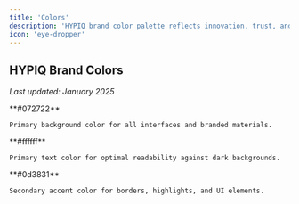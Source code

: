 ```yaml
---
title: 'Colors'
description: 'HYPIQ brand color palette reflects innovation, trust, and growth in the financial technology space.'
icon: 'eye-dropper'
---
```


## HYPIQ Brand Colors

*Last updated: January 2025*

<CardGroup cols={3}>
  <Card title="Background Color" icon="square">
    **#072722**
    
    Primary background color for all interfaces and branded materials.
  </Card>
  
  <Card title="Text Color" icon="type">
    **#ffffff**
    
    Primary text color for optimal readability against dark backgrounds.
  </Card>
  
  <Card title="Accent Color" icon="palette">
    **#0d3831**
    
    Secondary accent color for borders, highlights, and UI elements.
  </Card>
</CardGroup>